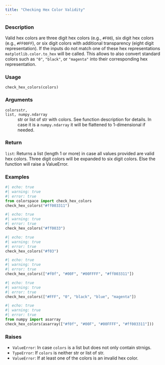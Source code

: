 ```yaml
---
title: "Checking Hex Color Validity"
---
```


### Description

Valid hex colors are three digit hex colors (e.g., `#F00`), six digit
hex colors (e.g., `#FF00FF`), or six digit colors with additional transparency
(eight digit representation). If the inputs do not match one of these hex
representations `matplotlib.color.to_hex` will be called. This allows
to also convert standard colors such as `"0"`, `"black"`, or `"magenta"` into
their corresponding hex representation.

### Usage

<pre><code class='language-python'>check_hex_colors(colors)</code></pre>

### Arguments

<dl class="pyp-list param-list">
  <dt style = "white-space: nowrap; font-family: monospace; vertical-align: top">
   <code id="colorspace.utils.check_hex_colors:colors">colors</code><code class="argument-class">str, list, numpy.ndarray</code>
  </dt>
 <dd>str or list of str with colors.
See function description for details. In case it is a
`numpy.ndarray` it will be flattened to 1-dimensional if needed.</dd>
</dl>

### Return

<code>list</code>: Returns a list (length 1 or more) in case all values provided
are valid hex colors. Three digit colors will be expanded to
six digit colors. Else the function will raise a ValueError.

### Examples

```python
#| echo: true
#| warning: true
#| error: true
from colorspace import check_hex_colors
check_hex_colors("#ff003311")
```

```python
#| echo: true
#| warning: true
#| error: true
check_hex_colors("#ff0033")
```

```python
#| echo: true
#| warning: true
#| error: true
check_hex_colors("#f03")
```

```python
#| echo: true
#| warning: true
#| error: true
check_hex_colors(["#f0f", "#00F", "#00FFFF", "#ff003311"])
```

```python
#| echo: true
#| warning: true
#| error: true
check_hex_colors(["#FFF", "0", "black", "blue", "magenta"])
```

```python
#| echo: true
#| warning: true
#| error: true
from numpy import asarray
check_hex_colors(asarray(["#f0f", "#00F", "#00FFFF", "#ff003311"]))
```




### Raises

<ul class="python-raises">
<li><code class="text-warning">ValueError</code>: In case `colors` is a list but does not only contain strnigs.
<li><code class="text-warning">TypeError</code>: If `colors` is neither str or list of str.
<li><code class="text-warning">ValueError</code>: If at least one of the colors is an invalid hex color.
</ul>

